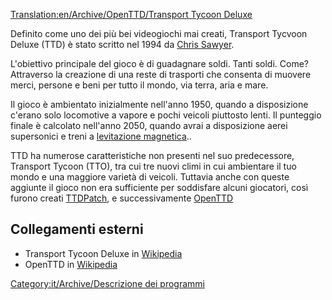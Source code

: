 [[Translation:en/Archive/OpenTTD/Transport Tycoon Deluxe]]

Definito come uno dei più bei videogiochi mai creati, Transport Tycvoon Deluxe (TTD) è stato scritto nel 1994 da  [http://www.chrissawyer.com Chris Sawyer].

L'obiettivo principale del gioco è di guadagnare soldi. Tanti soldi.
Come? Attraverso la creazione di una reste di trasporti che consenta di muovere merci, persone e beni per tutto il mondo, via terra, aria e mare.

Il gioco è ambientato inizialmente nell'anno 1950, quando a disposizione c'erano solo locomotive a vapore e pochi veicoli piuttosto lenti. Il punteggio finale è calcolato nell'anno 2050, quando avrai a disposizione aerei supersonici e treni a [[en/Manual/Base Set/MagLev| levitazione magnetica]]..

TTD ha numerose caratteristiche non presenti nel suo predecessore, Transport Tycoon (TTO), tra cui tre nuovi climi in cui ambientare il tuo mondo e una maggiore varietà di veicoli. Tuttavia anche con queste aggiunte il gioco non era sufficiente per soddisfare alcuni giocatori, così furono creati  [[it/Archive/OpenTTD/TTDPatch | TTDPatch]], e successivamente [[it/Manual/Main Page | OpenTTD]] 

==Collegamenti esterni==
* Transport Tycoon Deluxe in [http://it.wikipedia.org/wiki/Transport_Tycoon Wikipedia]
* OpenTTD in [http://en.wikipedia.org/wiki/Openttd Wikipedia]

[[Category:it/Archive/Descrizione dei programmi]]